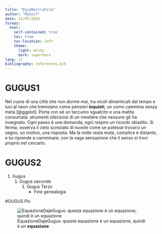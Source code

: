 ```yaml
---
title: "DajeNaltroFile"
author: "MySelf"
date: 22/07/2025
format: 
  html:
    self-contained: true
    toc: true                 
    toc-location: left      
    theme:
      light: minty 
      dark: superhero
lang: it      
bibliography: references.bib
---
```


# GUGUS1

Nel *cuore* di una città che non dorme mai, tra vicoli dimenticati dal tempo e luci al neon che tremolano come pensieri **inquieti**, un uomo cammina senza meta [@ggplot]. Porta con sé un taccuino sgualcito e una matita consumata: strumenti silenziosi di un mestiere che nessuno gli ha insegnato. Ogni passo è una domanda, ogni respiro un ricordo sbiadito. Si ferma, osserva il cielo screziato di nuvole come se potesse trovarci un segno, un motivo, una risposta. Ma la *notte* resta muta, complice e distante, e lui riprende a camminare, con la vaga sensazione che il senso si trovi proprio nel cercarlo.

# GUGUS2

1. Gugus
   1. Gugus secondo  
       1. Gugus Terzo
          - Fine genealogia

#GUGUS Pic

![EquazioneDajeGugus: questa equazione è un equazione, quindi è un **equazione**](img/DajeEquation.png)


